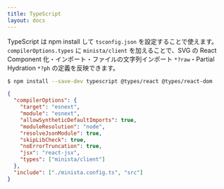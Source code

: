```yaml
---
title: TypeScript
layout: docs
---
```


TypeScript は npm install して `tsconfig.json` を設定することで使えます。`compilerOptions.types` に `minista/client` を加えることで、SVG の React Component 化・インポート・ファイルの文字列インポート `*?raw`・Partial Hydration `*?ph` の定義を反映できます。

```sh
$ npm install --save-dev typescript @types/react @types/react-dom
```

```json
{
  "compilerOptions": {
    "target": "esnext",
    "module": "esnext",
    "allowSyntheticDefaultImports": true,
    "moduleResolution": "node",
    "resolveJsonModule": true,
    "skipLibCheck": true,
    "noErrorTruncation": true,
    "jsx": "react-jsx",
    "types": ["minista/client"]
  },
  "include": ["./minista.config.ts", "src"]
}
```
